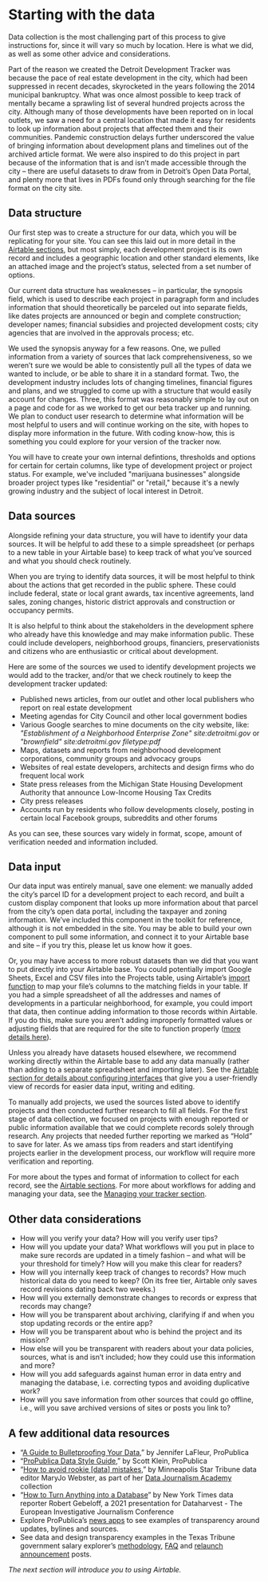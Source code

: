 
# Starting with the data

Data collection is the most challenging part of this process to give instructions for, since it will vary so much by location. Here is what we did, as well as some other advice and considerations.

Part of the reason we created the Detroit Development Tracker was because the pace of real estate development in the city, which had been suppressed in recent decades, skyrocketed in the years following the 2014 municipal bankruptcy. What was once almost possible to keep track of mentally became a sprawling list of several hundred projects across the city. Although many of those developments have been reported on in local outlets, we saw a need for a central location that made it easy for residents to look up information about projects that affected them and their communities. Pandemic construction delays further underscored the value of bringing information about development plans and timelines out of the archived article format. We were also inspired to do this project in part because of the information that is and isn’t made accessible through the city – there are useful datasets to draw from in Detroit’s Open Data Portal, and plenty more that lives in PDFs found only through searching for the file format on the city site.

## Data structure

Our first step was to create a structure for our data, which you will be replicating for your site. You can see this laid out in more detail in the [Airtable sections](./guide/organize-your-data-airtable-basics), but most simply, each development project is its own record and includes a geographic location and other standard elements, like an attached image and the project’s status, selected from a set number of options. 

Our current data structure has weaknesses – in particular, the synopsis field, which is used to describe each project in paragraph form and includes information that should theoretically be parceled out into separate fields, like dates projects are announced or begin and complete construction; developer names; financial subsidies and projected development costs; city agencies that are involved in the approvals process; etc.

We used the synopsis anyway for a few reasons. One, we pulled information from a variety of sources that lack comprehensiveness, so we weren’t sure we would be able to consistently pull all the types of data we wanted to include, or be able to share it in a standard format. Two, the development industry includes lots of changing timelines, financial figures and plans, and we struggled to come up with a structure that would easily account for changes. Three, this format was reasonably simple to lay out on a page and code for as we worked to get our beta tracker up and running. We plan to conduct user research to determine what information will be most helpful to users and will continue working on the site, with hopes to display more information in the future. With coding know-how, this is something you could explore for your version of the tracker now.

You will have to create your own internal defintions, thresholds and options for certain for certain columns, like type of development project or project status. For example, we've included "marijuana businesses" alongside broader project types like "residential" or "retail," because it's a newly growing industry and the subject of local interest in Detroit. 

## Data sources

Alongside refining your data structure, you will have to identify your data sources. It will be helpful to add these to a simple spreadsheet (or perhaps to a new table in your Airtable base) to keep track of what you’ve sourced and what you should check routinely.

When you are trying to identify data sources, it will be most helpful to think about the actions that get recorded in the public sphere. These could include federal, state or local grant awards, tax incentive agreements, land sales, zoning changes, historic district approvals and construction or occupancy permits.

It is also helpful to think about the stakeholders in the development sphere who already have this knowledge and may make information public. These could include developers, neighborhood groups, financiers, preservationists and citizens who are enthusiastic or critical about development.

Here are some of the sources we used to identify development projects we would add to the tracker, and/or that we check routinely to keep the development tracker updated:

- Published news articles, from our outlet and other local publishers who report on real estate development
- Meeting agendas for City Council and other local government bodies
- Various Google searches to mine documents on the city website, like: *"Establishment of a Neighborhood Enterprise Zone" site:detroitmi.gov* or *"brownfield" site:detroitmi.gov filetype:pdf*
- Maps, datasets and reports from neighborhood development corporations, community groups and advocacy groups
- Websites of real estate developers, architects and design firms who do frequent local work
- State press releases from the Michigan State Housing Development Authority that announce Low-Income Housing Tax Credits
- City press releases
- Accounts run by residents who follow developments closely, posting in certain local Facebook groups, subreddits and other forums

As you can see, these sources vary widely in format, scope, amount of verification needed and information included.

## Data input

Our data input was entirely manual, save one element: we manually added the city’s parcel ID for a development project to each record, and built a custom display component that looks up more information about that parcel from the city’s open data portal, including the taxpayer and zoning information. We’ve included this component in the toolkit for reference, although it is not embedded in the site. You may be able to build your own component to pull some information, and connect it to your Airtable base and site – if you try this, please let us know how it goes.

Or, you may have access to more robust datasets than we did that you want to put directly into your Airtable base. You could potentially import Google Sheets, Excel and CSV files into the Projects table, using Airtable’s [import function](https://support.airtable.com/hc/en-us/sections/200928025-Importing-and-adding-data) to map your file’s columns to the matching fields in your table. If you had a simple spreadsheet of all the addresses and names of developments in a particular neighborhood, for example, you could import that data, then continue adding information to those records within Airtable. If you do this, make sure you aren’t adding improperly formatted values or adjusting fields that are required for the site to function properly ([more details here](./guide/setting-up-your-airtable-base#what-you-can-and-cant-customize-without-coding)).

Unless you already have datasets housed elsewhere, we recommend working directly within the Airtable base to add any data manually (rather than adding to a separate spreadsheet and importing later). See the [Airtable section for details about configuring interfaces](./guide/using-the-projects-table#interfaces) that give you a user-friendly view of records for easier data input, writing and editing.

To manually add projects, we used the sources listed above to identify projects and then conducted further research to fill all fields. For the first stage of data collection, we focused on projects with enough reported or public information available that we could complete records solely through research. Any projects that needed further reporting we marked as “Hold” to save for later. As we amass tips from readers and start identifying projects earlier in the development process, our workflow will require more verification and reporting.

For more about the types and format of information to collect for each record, see the [Airtable sections](./guide/organize-your-data-airtable-basics). For more about workflows for adding and managing your data, see the [Managing your tracker section](./guide/managing-your-development-tracker#workflows-for-data-and-managing-the-tracker).

## Other data considerations

- How will you verify your data? How will you verify user tips?
- How will you update your data? What workflows will you put in place to make sure records are updated in a timely fashion – and what will be your threshold for timely? How will you make this clear for readers?
- How will you internally keep track of changes to records? How much historical data do you need to keep? (On its free tier, Airtable only saves record revisions dating back two weeks.)
- How will you externally demonstrate changes to records or express that records may change?
- How will you be transparent about archiving, clarifying if and when you stop updating records or the entire app?
- How will you be transparent about who is behind the project and its mission?
- How else will you be transparent with readers about your data policies, sources, what is and isn’t included; how they could use this information and more?
- How will you add safeguards against human error in data entry and managing the database, i.e. correcting typos and avoiding duplicative work?
- How will you save information from other sources that could go offline, i.e., will you save archived versions of sites or posts you link to?

## A few additional data resources

- “[A Guide to Bulletproofing Your Data](https://github.com/propublica/guides/blob/master/data-bulletproofing.md),” by Jennifer LaFleur, ProPublica
- “[ProPublica Data Style Guide](https://github.com/propublica/guides/blob/master/news-apps.md),” by Scott Klein, ProPublica
- “[How to avoid rookie [data] mistakes](https://docs.google.com/document/d/163ym9Iy4XRPz9FpRGCRhPijzFsbsvndJcGpjJI9g_AA/edit),” by Minneapolis Star Tribune data editor MaryJo Webster, as part of her [Data Journalism Academy](https://sites.google.com/view/mj-basic-data-academy/home?authuser=0) collection
- “[How to Turn Anything into a Database](https://dataharvest.eu/wp-content/uploads/2021/05/Rob-Gebeloff.pdf)” by New York Times data reporter Robert Gebeloff, a 2021 presentation for Dataharvest - The European Investigative Journalism Conference
- Explore ProPublica’s [news apps](https://www.propublica.org/newsapps/) to see examples of transparency around updates, bylines and sources.
- See data and design transparency examples in the Texas Tribune government salary explorer’s [methodology](https://salaries.texastribune.org/about/?_ga=2.1214513.1065584702.1647208049-1784223172.1641491379), [FAQ](https://salaries.texastribune.org/faq/?_ga=2.1214513.1065584702.1647208049-1784223172.1641491379) and [relaunch announcement](https://www.texastribune.org/2020/05/20/texas-tribune-salaries-database/) posts.

*The next section will introduce you to using Airtable.*

  <TableOfContents index={4} />
